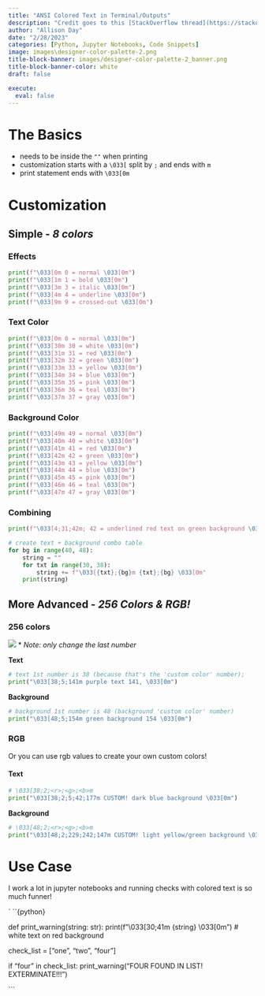 ```yaml
---
title: "ANSI Colored Text in Terminal/Outputs"
description: "Credit goes to this [StackOverflow thread](https://stackoverflow.com/questions/4842424/list-of-ansi-color-escape-sequences)"
author: "Allison Day"
date: "2/28/2023"
categories: [Python, Jupyter Notebooks, Code Snippets]
image: images\designer-color-palette-2.png
title-block-banner: images/designer-color-palette-2_banner.png
title-block-banner-color: white
draft: false

execute:
  eval: false
---
```

# The Basics

- needs to be inside the `""` when printing
- customization starts with a `\033[` split by `;` and ends with `m`
- print statement ends with `\033[0m`

# Customization

## Simple - *8 colors*

### Effects

```python

print(f"\033[0m 0 = normal \033[0m")
print(f"\033[1m 1 = bold \033[0m")
print(f"\033[3m 3 = italic \033[0m")
print(f"\033[4m 4 = underline \033[0m")
print(f"\033[9m 9 = crossed-out \033[0m")

```


### Text Color

```python

print(f"\033[0m 0 = normal \033[0m")
print(f"\033[30m 30 = white \033[0m")
print(f"\033[31m 31 = red \033[0m")
print(f"\033[32m 32 = green \033[0m")
print(f"\033[33m 33 = yellow \033[0m")
print(f"\033[34m 34 = blue \033[0m")
print(f"\033[35m 35 = pink \033[0m")
print(f"\033[36m 36 = teal \033[0m")
print(f"\033[37m 37 = gray \033[0m")

```

### Background Color

```python

print(f"\033[49m 49 = normal \033[0m")
print(f"\033[40m 40 = white \033[0m")
print(f"\033[41m 41 = red \033[0m")
print(f"\033[42m 42 = green \033[0m")
print(f"\033[43m 43 = yellow \033[0m")
print(f"\033[44m 44 = blue \033[0m")
print(f"\033[45m 45 = pink \033[0m")
print(f"\033[46m 46 = teal \033[0m")
print(f"\033[47m 47 = gray \033[0m")

```

### Combining
```python
print(f"\033[4;31;42m; 42 = underlined red text on green background \033[0m")
```

```python

# create text + background combo table
for bg in range(40, 48):
    string = ""
    for txt in range(30, 38):
        string += f"\033[{txt};{bg}m {txt};{bg} \033[0m"
    print(string)

```


## More Advanced - *256 Colors & RGB!*

### 256 colors
![](images\colors_256.png)
* *Note: only change the last number*

**Text**
```python

# text 1st number is 38 (because that's the 'custom color' number);
print("\033[38;5;141m purple text 141, \033[0m")
```

**Background**
```python

# background 1st number is 48 (background 'custom color' number)
print("\033[48;5;154m green background 154 \033[0m")

```


### RGB

Or you can use rgb values to create your own custom colors!

#### Text
```python
# \033[38;2;<r>;<g>;<b>m
print("\033[38;2;5;42;177m CUSTOM! dark blue background \033[0m")
```

**Background**
```python

# \033[48;2;<r>;<g>;<b>m
print("\033[48;2;229;242;147m CUSTOM! light yellow/green background \033[0m")

```

# Use Case

I work a lot in jupyter notebooks and running checks with colored text is so much funner!

`
``{python}

def print_warning(string: str):
    print(f"\033[30;41m {string} \033[0m")  # white text on red background


check_list = ["one", "two", "four"]

if "four" in check_list:
    print_warning("FOUR FOUND IN LIST! EXTERMINATE!!!")

```